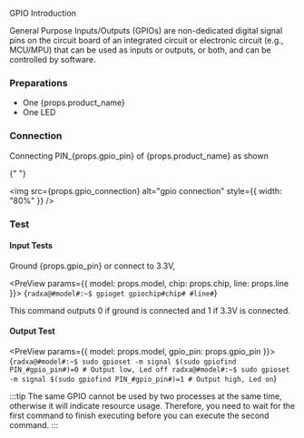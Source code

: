
GPIO Introduction

General Purpose Inputs/Outputs (GPIOs) are non-dedicated digital signal pins on the circuit board of an integrated circuit or electronic circuit (e.g., MCU/MPU) that can be used as inputs or outputs, or both, and can be controlled by software.

### Preparations

<ul>
  <li>One {props.product_name}</li>
  <li>One LED</li>
</ul>

### Connection

<p>
  Connecting PIN_{props.gpio_pin} of {props.product_name} as shown
</p>{" "}

<img
  src={props.gpio_connection}
  alt="gpio connection"
  style={{ width: "80%" }}
/>

### Test

#### Input Tests

Ground {props.gpio_pin} or connect to 3.3V,

<PreView params={{ model: props.model, chip: props.chip, line: props.line }}>
  {`
  radxa@#model#:~$ gpioget gpiochip#chip# #line#
  `}
</PreView>

This command outputs 0 if ground is connected and 1 if 3.3V is connected.

#### Output Test

<PreView params={{ model: props.model, gpio_pin: props.gpio_pin }}>
  {`
  radxa@#model#:~$ sudo gpioset -m signal $(sudo gpiofind PIN_#gpio_pin#)=0 # Output low, Led off
  radxa@#model#:~$ sudo gpioset -m signal $(sudo gpiofind PIN_#gpio_pin#)=1 # Output high, Led on
  `}
</PreView>

:::tip
The same GPIO cannot be used by two processes at the same time, otherwise it will indicate resource usage.
Therefore, you need to wait for the first command to finish executing before you can execute the second command.
:::
